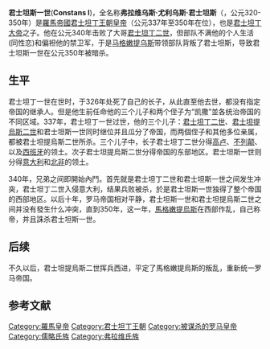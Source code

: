 '''君士坦斯一世'''('''Constans I''')，全名称'''弗拉维乌斯·尤利乌斯·君士坦斯'''（{{lang-en|'''Flavius Julius Constans'''}}，公元320-350年）是[[羅馬帝國|羅馬帝國]][[君士坦丁王朝|君士坦丁王朝]][[皇帝|皇帝]]（公元337年至350年在位），也是[[君士坦丁大帝|君士坦丁大帝]]之子。他在公元340年击败了大哥[[君士坦丁二世_(罗马帝国)|君士坦丁二世]]，但部队不满他的个人生活(同性恋)和偏袒他的禁卫军，于是[[马格嫩提乌斯|马格嫩提乌斯]]带领部队背叛了君士坦斯，导致君士坦斯一世在公元350年被暗杀。
{{Infobox royalty
| name         = 君士坦斯一世
| image        = Emperor Constans Louvre Ma1021.jpg
| image_size   = 250px
| alt          = White statue of Constans
| caption      = 君士坦斯一世的半身像
| succession   = [[罗马帝国|罗马帝国]][[罗马皇帝|第六十任皇帝]]
| reign        = 公元337年9月9日 – {{nowrap|350年1月18日}}
| reign-type   = [[奥古斯都_(称号)|''奥古斯都'']]
| predecessor  = [[君士坦丁大帝|君士坦丁大帝]]
| successor    = [[马格嫩提乌斯|马格嫩提乌斯]]和[[维特拉尼奥|维特拉尼奥]]
| regent       = [[君士坦丁二世_(罗马帝国)|君士坦丁二世]] ([[高卢|高卢]], [[西班牙行省|西班牙]]和[[不列颠尼亚|不列颠]], 公元337–340年)<br />[[君士坦提乌斯二世|君士坦提乌斯二世]] (东部)
| reg-type     = {{nowrap|共治者}}
| reign1       = 公元333年12月25日 – {{nowr|337年9月9日}}
| reign-type1  = [[凯撒_(头衔)|''凯撒'']]
| birth_date   = 公元320年
| birth_place  = 
| death_date   = 公元350年1月(30岁){{sfn|Jones|Martindale|Morris|p=220}}
| death_place  = [[Elne#History|维库斯·海伦娜]], [[高卢|高卢]]的西南方
| burial_place = 
| spouse       = 
| issue        = 
| full name    = 弗拉维乌斯·尤利乌斯·君士坦斯{{sfn|Jones|Martindale|Morris|p=220}}
| dynasty      = [[君士坦丁王朝|君士坦丁王朝]]
| father       = [[君士坦丁大帝|君士坦丁大帝]]
| mother       = [[法乌斯塔|法乌斯塔]]
| religion     = [[尼西亚基督教|尼西亚基督教]]
| regnal name=弗拉维乌斯·君士坦斯·诺比利斯·凯撒(公元333年)<br />多米诺斯·诺斯特·弗拉维乌斯·君士坦斯·奥古斯都(公元337年)<ref>{{cite book |last=Cooley |year=2012 |first=Alison E. |title=The Cambridge Manual of Latin Epigraphy |publisher=Cambridge University Press |page=504|isbn=978-0-521-84026-2 |url={{googlebooks|VlghAwAAQBAJ|plainurl=y}} |authorlink=Alison E. Cooley |ref=}}</ref>}}

==生平==
君士坦丁一世在世时，于326年处死了自己的长子{{link-en|克里斯帕斯|Crispus}}，从此直至他去世，都没有指定帝国的继承人。但是他生前任命他的三个儿子和两个侄子为“凯撒”並各统治帝国的不同区域。337年，君士坦丁一世过世，他的三个儿子：[[君士坦丁二世_(罗马帝国)|君士坦丁二世]]、[[君士坦提烏斯二世|君士坦提烏斯二世]]和君士坦斯一世同时继位并且瓜分了帝国，而两個侄子和其他多位亲属，都被君士坦提烏斯二世所杀。三个儿子中，长子君士坦丁二世分得[[高卢|高卢]]、[[不列颠|不列颠]]、以及[[西班牙|西班牙]]的领土。次子君士坦提烏斯二世分得帝国的东部地区。君士坦斯一世则分得[[意大利|意大利]]和[[北非|北非]]的领土。

340年，兄弟之间即開始內鬥。首先就是君士坦丁二世和君士坦斯一世之间发生冲突，君士坦丁二世入侵意大利，结果兵败被杀，於是君士坦斯一世独得了整个帝国的西部地区。以后十年，罗马帝国相对平静，君士坦斯一世和君士坦提烏斯二世之间并没有發生什么冲突，直到350年，这一年，[[馬格嫩提烏斯|馬格嫩提烏斯]]在西部作乱，自己称帝，并且誅杀君士坦斯一世。

==后续==
不久以后，君士坦提烏斯二世挥兵西进，平定了馬格嫩提烏斯的叛乱，重新统一罗马帝国。

== 参考文献 ==

{{s-start}}
{{s-hou|[[君士坦丁王朝|君士坦丁王朝]]||約320年||350年|}}
{{s-reg}}
{{s-bef| before=[[君士坦丁大帝|君士坦丁大帝]]}}
{{s-ttl| title=[[羅馬皇帝列表|羅馬帝國皇帝]] 
       | years=337年–350年
       | regent1=[[君士坦丁二世_(罗马帝国)|君士坦丁二世]]|years1= 337年–340年
       | regent2=[[君士坦提烏斯二世|君士坦提烏斯二世]]|years2= 337年–350年
       }}
{{s-aft| after=[[馬格嫩提烏斯|馬格嫩提烏斯]]<br>及<br>{{link-en|維特拉尼奧|Vetranio}}}}
{{s-end}}


{{罗马帝国皇帝| 本人=君士坦丁二世| 时间 = 337-350| 之前=[[君士坦丁一世_(罗马帝国)|君士坦丁一世]]| 之后=[[君士坦提乌斯二世|君士坦提乌斯二世]] | 同时=[[君士坦提乌斯二世|君士坦提乌斯二世]]，'''君士坦斯一世''' }}
{{Authority control}}

[[Category:羅馬皇帝|Category:羅馬皇帝]]
[[Category:君士坦丁王朝|Category:君士坦丁王朝]]
[[Category:被谋杀的罗马皇帝|Category:被谋杀的罗马皇帝]]
[[Category:儒略氏族|Category:儒略氏族]]
[[Category:弗拉维氏族|Category:弗拉维氏族]]